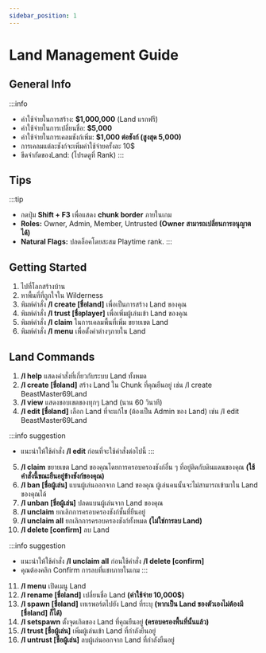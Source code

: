 ```yaml
---
sidebar_position: 1
---
```


# Land Management Guide

## General Info

:::info
- ค่าใช้จ่ายในการสร้าง: **$1,000,000** (Land แรกฟรี)
- ค่าใช้จ่ายในการเปลี่ยนชื่อ: **$5,000**
- ค่าใช้จ่ายในการเคลมชังก์เพิ่ม: **$1,000 ต่อชังก์ (สูงสุด 5,000)**
- การเคลมแต่ละชังก์จะเพิ่มค่าใช้จ่ายครั้งละ 10$
- ขีดจำกัดของLand: (โปรดดูที่ Rank)
:::

## Tips

:::tip
- กดปุ่ม **Shift + F3** เพื่อแสดง **chunk border** ภายในเกม
- **Roles:** Owner, Admin, Member, Untrusted **(Owner สามารถเปลี่ยนการอนุญาตได้)**
- **Natural Flags:** ปลดล็อคโดยสะสม Playtime rank.
:::

## Getting Started

1. ไปที่โลกสร้างบ้าน
2. หาพื้นที่ที่ถูกใจใน Wilderness
3. พิมพ์คำสั่ง **/l create [ชื่อland]** เพื่อเป็นการสร้าง Land ของคุณ
4. พิมพ์คำสั่ง **/l trust [ชื่อplayer]** เพื่อเพิ่มผู้เล่นเข้า Land ของคุณ
5. พิมพ์คำสั่ง **/l claim** ในการเคลมพื้นที่เพิ่ม ขยายเขต Land
6. พิมพ์คำสั่ง **/l menu** เพื่อตั้งค่าต่างๆภายใน Land

## Land Commands

1. **/l help** แสดงคำสั่งที่เกี่ยวกับระบบ Land ทั้งหมด
2. **/l create [ชื่อland]** สร้าง Land ใน Chunk ที่คุณยืนอยู่ เช่น /l create BeastMaster69Land
3. **/l view** แสดงขอบเขตของทุกๆ Land (นาน 60 วินาที)
4. **/l edit [ชื่อland]** เลือก Land ที่จะแก้ไข (ต้องเป็น Admin ของ Land) เช่น /l edit BeastMaster69Land

:::info suggestion
- แนะนำให้ใช้คำสั่ง **/l edit** ก่อนที่จะใช้คำสั่งต่อไปนี้
:::

5. **/l claim** ขยายเขต Land ของคุณโดยการครอบครองชังก์อื่น ๆ ที่อยู่ติดกับดินแดนของคุณ
**(ใช้คำสั่งนี้ขณะยืนอยู่ข้างชังก์ของคุณ)**
6. **/l ban [ชื่อผู้เล่น]** แบนผู้เล่นออกจาก Land ของคุณ ผู้เล่นคนนั้นจะไม่สามารถเข้ามาใน Land ของคุณได้
7. **/l unban [ชื่อผู้เล่น]** ปลดแบนผู้เล่นจาก Land ของคุณ
8. **/l unclaim** ยกเลิกการครอบครองชังก์ชั้นที่ยืนอยู่
9. **/l unclaim all** ยกเลิกการครอบครองชังก์ทั้งหมด **(ไม่ใช่การลบ Land)**
10. **/l delete [confirm]** ลบ Land

:::info suggestion
- แนะนำให้ใช้คำสั่ง **/l unclaim all** ก่อนใช้คำสั่ง **/l delete [confirm]**
- คุณต้องคลิก Confirm การลบที่แชทภายในเกม
:::

11. **/l menu** เปิดเมนู Land
12. **/l rename [ชื่อland]** เปลี่ยนชื่อ Land **(ค่าใช้จ่าย 10,000$)**
13. **/l spawn [ชื่อland]** เทเรพอร์ตไปยัง Land ที่ระบุ **(หากเป็น Land ของตัวเองไม่ต้องมี [ชื่อland] ก็ได้)**
14. **/l setspawn** ตั้งจุดเกิดของ Land ที่คุณยืนอยู่ **(ครอบครองพื้นที่นั้นแล้ว)**
15. **/l trust [ชื่อผู้เล่น]** เพิ่มผู้เล่นเข้า Land ที่กำลังยืนอยู่
16. **/l untrust [ชื่อผู้เล่น]** ลบผู้เล่นออกจาก Land ที่กำลังยืนอยู่